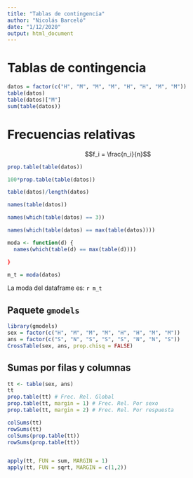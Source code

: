 ```yaml
---
title: "Tablas de contingencia"
author: "Nicolás Barceló"
date: "1/12/2020"
output: html_document
---
```


# Tablas de contingencia

```r
datos = factor(c("H", "M", "M", "M", "H", "H", "M", "M"))
table(datos)
table(datos)["M"]
sum(table(datos))
```

# Frecuencias relativas


$$f_i = \frac{n_i}{n}$$

```r
prop.table(table(datos))

100*prop.table(table(datos))

table(datos)/length(datos)

names(table(datos))

names(which(table(datos) == 3))

names(which(table(datos) == max(table(datos))))

moda <- function(d) {
  names(which(table(d) == max(table(d))))
```


```r
}

m_t = moda(datos)
```

La moda del dataframe es: `r m_t`



## Paquete `gmodels`
```r
library(gmodels)
sex = factor(c("H", "M", "M", "M", "H", "H", "M", "M"))
ans = factor(c("S", "N", "S", "S", "S", "N", "N", "S"))
CrossTable(sex, ans, prop.chisq = FALSE)
```



## Sumas por filas y columnas
```r
tt <- table(sex, ans)
tt
prop.table(tt) # Frec. Rel. Global
prop.table(tt, margin = 1) # Frec. Rel. Por sexo
prop.table(tt, margin = 2) # Frec. Rel. Por respuesta

colSums(tt)
rowSums(tt)
colSums(prop.table(tt))
rowSums(prop.table(tt))


apply(tt, FUN = sum, MARGIN = 1)
apply(tt, FUN = sqrt, MARGIN = c(1,2))
```







































